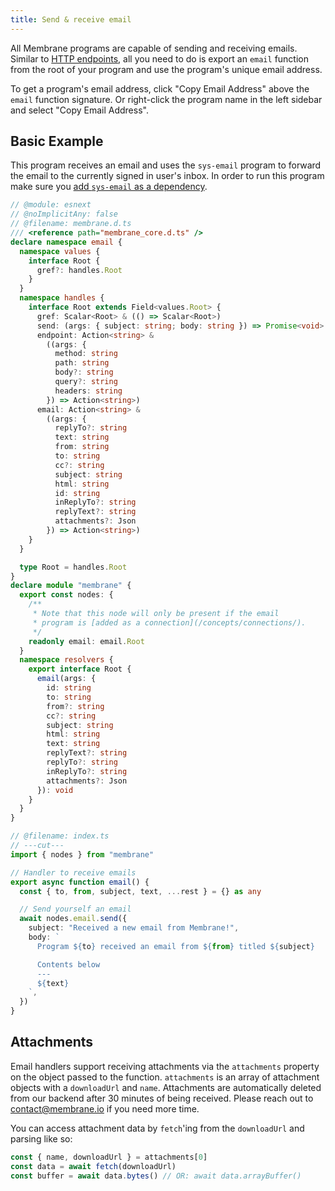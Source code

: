 ```yaml
---
title: Send & receive email
---
```



All Membrane programs are capable of sending and receiving emails. Similar to
[HTTP endpoints](/guides/endpoints/), all you need to do is export an `email`
function from the root of your program and use the program's unique email
address.

To get a program's email address, click "Copy Email Address" above the `email`
function signature. Or right-click the program name in the left sidebar and select
"Copy Email Address".

## Basic Example

This program receives an email and uses the `sys-email` program to forward the email
to the currently signed in user's inbox. In order to run this program make sure
you [add `sys-email` as a dependency](/concepts/connections/#add-a-program-connection).

```ts twoslash "email.send"
// @module: esnext
// @noImplicitAny: false
// @filename: membrane.d.ts
/// <reference path="membrane_core.d.ts" />
declare namespace email {
  namespace values {
    interface Root {
      gref?: handles.Root
    }
  }
  namespace handles {
    interface Root extends Field<values.Root> {
      gref: Scalar<Root> & (() => Scalar<Root>)
      send: (args: { subject: string; body: string }) => Promise<void>
      endpoint: Action<string> &
        ((args: {
          method: string
          path: string
          body?: string
          query?: string
          headers: string
        }) => Action<string>)
      email: Action<string> &
        ((args: {
          replyTo?: string
          text: string
          from: string
          to: string
          cc?: string
          subject: string
          html: string
          id: string
          inReplyTo?: string
          replyText?: string
          attachments?: Json
        }) => Action<string>)
    }
  }

  type Root = handles.Root
}
declare module "membrane" {
  export const nodes: {
    /**
     * Note that this node will only be present if the email
     * program is [added as a connection](/concepts/connections/).
     */
    readonly email: email.Root
  }
  namespace resolvers {
    export interface Root {
      email(args: {
        id: string
        to: string
        from?: string
        cc?: string
        subject: string
        html: string
        text: string
        replyText?: string
        replyTo?: string
        inReplyTo?: string
        attachments?: Json
      }): void
    }
  }
}

// @filename: index.ts
// ---cut---
import { nodes } from "membrane"

// Handler to receive emails
export async function email() {
  const { to, from, subject, text, ...rest } = {} as any

  // Send yourself an email
  await nodes.email.send({
    subject: "Received a new email from Membrane!",
    body: `
      Program ${to} received an email from ${from} titled ${subject}

      Contents below
      ---
      ${text}
    `,
  })
}
```

## Attachments

Email handlers support receiving attachments via the `attachments` property on
the object passed to the function. `attachments` is an array of attachment
objects with a `downloadUrl` and `name`. Attachments are automatically deleted
from our backend after 30 minutes of being received. Please reach out to
[contact@membrane.io](mailto:contact@membrane.io) if you need more time.

You can access attachment data by `fetch`'ing from the `downloadUrl` and parsing
like so:

```js
const { name, downloadUrl } = attachments[0]
const data = await fetch(downloadUrl)
const buffer = await data.bytes() // OR: await data.arrayBuffer()
```
